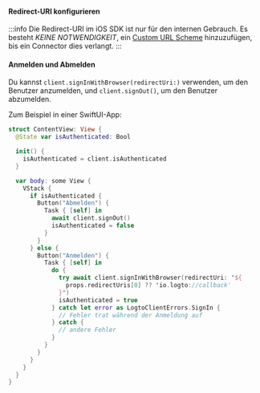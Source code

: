 
<SignInFlowSummary />

#### Redirect-URI konfigurieren

<ConfigureRedirectUri figureSrc={redirectUriFigure} redirectUri="io.logto://callback" />

:::info
Die Redirect-URI im iOS SDK ist nur für den internen Gebrauch. Es besteht _KEINE NOTWENDIGKEIT_, ein [Custom URL Scheme](https://developer.apple.com/documentation/xcode/defining-a-custom-url-scheme-for-your-app) hinzuzufügen, bis ein Connector dies verlangt.
:::

#### Anmelden und Abmelden

<SignInNote calling=".signInWithBrowser(redirectUri:)" />

Du kannst `client.signInWithBrowser(redirectUri:)` verwenden, um den Benutzer anzumelden, und `client.signOut()`, um den Benutzer abzumelden.

Zum Beispiel in einer SwiftUI-App:

```swift title="ContentView.swift"
struct ContentView: View {
  @State var isAuthenticated: Bool

  init() {
    isAuthenticated = client.isAuthenticated
  }

  var body: some View {
    VStack {
      if isAuthenticated {
        Button("Abmelden") {
          Task { [self] in
            await client.signOut()
            isAuthenticated = false
          }
        }
      } else {
        Button("Anmelden") {
          Task { [self] in
            do {
              try await client.signInWithBrowser(redirectUri: "${
                props.redirectUris[0] ?? 'io.logto://callback'
              }")
              isAuthenticated = true
            } catch let error as LogtoClientErrors.SignIn {
              // Fehler trat während der Anmeldung auf
            } catch {
              // andere Fehler
            }
          }
        }
      }
    }
  }
}
```

